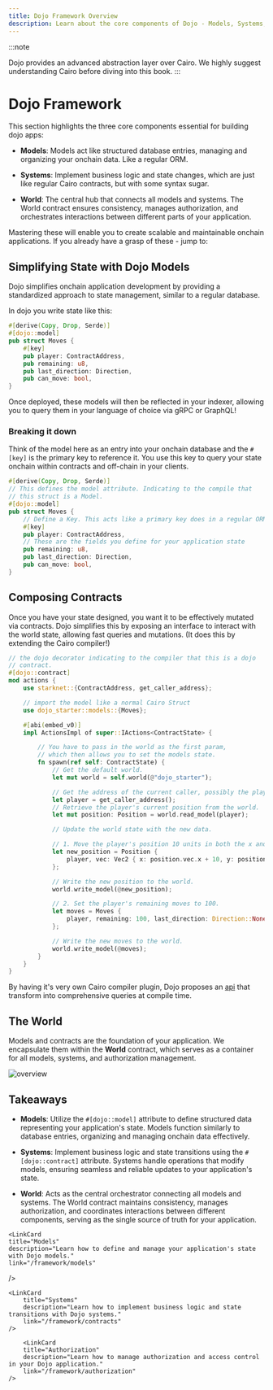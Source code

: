 ```yaml
---
title: Dojo Framework Overview
description: Learn about the core components of Dojo - Models, Systems, and World - and how they work together to build scalable onchain applications.
---
```



:::note

Dojo provides an advanced abstraction layer over Cairo. We highly suggest understanding Cairo before diving into this book.
:::

# Dojo Framework

This section highlights the three core components essential for building dojo apps:

-   **Models**: Models act like structured database entries, managing and organizing your onchain data. Like a regular ORM.

-   **Systems**: Implement business logic and state changes, which are just like regular Cairo contracts, but with some syntax sugar.

-   **World**: The central hub that connects all models and systems. The World contract ensures consistency, manages authorization, and orchestrates interactions between different parts of your application.

Mastering these will enable you to create scalable and maintainable onchain applications. If you already have a grasp of these - jump to:

## Simplifying State with Dojo Models

Dojo simplifies onchain application development by providing a standardized approach to state management, similar to a regular database.

In dojo you write state like this:

```rust
#[derive(Copy, Drop, Serde)]
#[dojo::model]
pub struct Moves {
    #[key]
    pub player: ContractAddress,
    pub remaining: u8,
    pub last_direction: Direction,
    pub can_move: bool,
}
```

Once deployed, these models will then be reflected in your indexer, allowing you to query them in your language of choice via gRPC or GraphQL!

### Breaking it down

Think of the model here as an entry into your onchain database and the `#[key]` is the primary key to reference it. You use this key to query your state onchain within contracts and off-chain in your clients.

```rust
#[derive(Copy, Drop, Serde)]
// This defines the model attribute. Indicating to the compile that
// this struct is a Model.
#[dojo::model]
pub struct Moves {
    // Define a Key. This acts like a primary key does in a regular ORM
    #[key]
    pub player: ContractAddress,
    // These are the fields you define for your application state
    pub remaining: u8,
    pub last_direction: Direction,
    pub can_move: bool,
}
```

## Composing Contracts

Once you have your state designed, you want it to be effectively mutated via contracts. Dojo simplifies this by exposing an interface to interact with the world state, allowing fast queries and mutations. (It does this by extending the Cairo compiler!)

```rust
// the dojo decorator indicating to the compiler that this is a dojo
// contract.
#[dojo::contract]
mod actions {
    use starknet::{ContractAddress, get_caller_address};

    // import the model like a normal Cairo Struct
    use dojo_starter::models::{Moves};

    #[abi(embed_v0)]
    impl ActionsImpl of super::IActions<ContractState> {

        // You have to pass in the world as the first param,
        // which then allows you to set the models state.
        fn spawn(ref self: ContractState) {
            // Get the default world.
            let mut world = self.world(@"dojo_starter");

            // Get the address of the current caller, possibly the player's address.
            let player = get_caller_address();
            // Retrieve the player's current position from the world.
            let mut position: Position = world.read_model(player);

            // Update the world state with the new data.

            // 1. Move the player's position 10 units in both the x and y direction.
            let new_position = Position {
                player, vec: Vec2 { x: position.vec.x + 10, y: position.vec.y + 10 }
            };

            // Write the new position to the world.
            world.write_model(@new_position);

            // 2. Set the player's remaining moves to 100.
            let moves = Moves {
                player, remaining: 100, last_direction: Direction::None(()), can_move: true
            };

            // Write the new moves to the world.
            world.write_model(@moves);
        }
    }
}
```

By having it's very own Cairo compiler plugin, Dojo proposes an [api](/framework/world/api.md) that transform into comprehensive queries at compile time.

## The World

Models and contracts are the foundation of your application. We encapsulate them within the **World** contract, which serves as a container for all models, systems, and authorization management.

![overview](/world-map.png)

## Takeaways

-   **Models**: Utilize the `#[dojo::model]` attribute to define structured data representing your application's state. Models function similarly to database entries, organizing and managing onchain data effectively.

-   **Systems**: Implement business logic and state transitions using the `#[dojo::contract]` attribute. Systems handle operations that modify models, ensuring seamless and reliable updates to your application's state.

-   **World**: Acts as the central orchestrator connecting all models and systems. The World contract maintains consistency, manages authorization, and coordinates interactions between different components, serving as the single source of truth for your application.

<div className="grid grid-cols-2 gap-8">
  <LinkCard
    title="World"
    description="Learn about the World contract and how it orchestrates your application."
    link="/framework/world"
  />

    <LinkCard
    title="Models"
    description="Learn how to define and manage your application's state with Dojo models."
    link="/framework/models"

/>

    <LinkCard
        title="Systems"
        description="Learn how to implement business logic and state transitions with Dojo systems."
        link="/framework/contracts"
    />

        <LinkCard
        title="Authorization"
        description="Learn how to manage authorization and access control in your Dojo application."
        link="/framework/authorization"
    />

</div>
